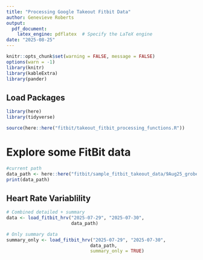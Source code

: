 ```yaml
---
title: "Processing Google Takeout Fitbit Data"
author: Genevieve Roberts
output:
  pdf_document:
    latex_engine: pdflatex  # Specify the LaTeX engine
date: "2025-08-25"
---
```


```r
knitr::opts_chunk$set(warning = FALSE, message = FALSE)
options(warn = -1)
library(knitr)
library(kableExtra)
library(pander)
```

## Load Packages

```r
library(here)
library(tidyverse)
```


```r
source(here::here("fitbit/takeout_fitbit_processing_functions.R"))
```

\newpage

# Explore some FitBit data
```r
#current path
data_path <- here::here("fitbit/sample_fitbit_takeout_data/9Aug25_groberts_fitbit_takeout/Fitbit")
print(data_path)
```

## Heart Rate Variablility
```r
# Combined detailed + summary
data <- load_fitbit_hrv("2025-07-29", "2025-07-30",
                        data_path)

# Only summary data
summary_only <- load_fitbit_hrv("2025-07-29", "2025-07-30",
                               data_path,
                               summary_only = TRUE)
```

